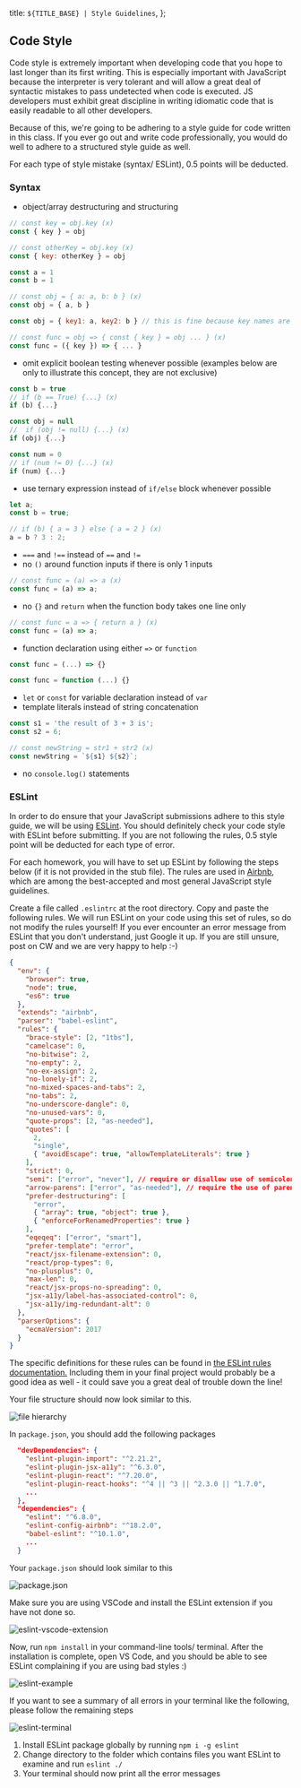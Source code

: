 
  title: `${TITLE_BASE} | Style Guidelines`,
};

## Code Style

Code style is extremely important when developing code that you hope to last
longer than its first writing. This is especially important with JavaScript
because the interpreter is very tolerant and will allow a great deal of
syntactic mistakes to pass undetected when code is executed. JS developers must
exhibit great discipline in writing idiomatic code that is easily readable to
all other developers.

Because of this, we're going to be adhering to a style guide for code written in this class. If you ever go out and write code professionally, you would do
well to adhere to a structured style guide as well.

<Alert type="danger">
  For each type of style mistake (syntax/ ESLint), 0.5 points will be deducted.
</Alert>

### Syntax

- object/array destructuring and structuring

```javascript
// const key = obj.key (x)
const { key } = obj

// const otherKey = obj.key (x)
const { key: otherKey } = obj

const a = 1
const b = 1

// const obj = { a: a, b: b } (x)
const obj = { a, b }

const obj = { key1: a, key2: b } // this is fine because key names are different

// const func = obj => { const { key } = obj ... } (x)
const func = ({ key }) => { ... }
```

- omit explicit boolean testing whenever possible (examples below are only to illustrate this concept, they are not exclusive)

```js
const b = true
// if (b == True) {...} (x)
if (b) {...}

const obj = null
//  if (obj != null) {...} (x)
if (obj) {...}

const num = 0
// if (num != 0) {...} (x)
if (num) {...}
```

- use ternary expression instead of `if/else` block whenever possible

```js
let a;
const b = true;

// if (b) { a = 3 } else { a = 2 } (x)
a = b ? 3 : 2;
```

- `===` and `!==` instead of `==` and `!=`
- no `()` around function inputs if there is only 1 inputs

```js
// const func = (a) => a (x)
const func = (a) => a;
```

- no `{}` and `return` when the function body takes one line only

```js
// const func = a => { return a } (x)
const func = (a) => a;
```

- function declaration using either `=>` or `function`

```js
const func = (...) => {}

const func = function (...) {}
```

- `let` or `const` for variable declaration instead of `var`
- template literals instead of string concatenation

```js
const s1 = 'the result of 3 + 3 is';
const s2 = 6;

// const newString = str1 + str2 (x)
const newString = `${s1} ${s2}`;
```

- no `console.log()` statements

### ESLint

In order to do ensure that your JavaScript submissions adhere to this style guide, we will be using [ESLint](http://eslint.org/).
You should definitely check your code style with ESLint before submitting.
If you are not following the rules, 0.5 style point will be deducted for each type of error.

For each homework, you will have to set up ESLint by following the steps below (if it is not provided in the stub file).
The rules are used in [Airbnb](https://www.npmjs.com/package/eslint-config-airbnb), which are among the best-accepted and most general JavaScript style guidelines.

Create a file called `.eslintrc` at the root directory. Copy and paste the following rules.
We will run ESLint on your code using this set of rules, so do not modify the rules yourself!
If you ever encounter an error message from ESLint that you don't understand, just Google it up.
If you are still unsure, post on CW and we are very happy to help :-)

```json
{
  "env": {
    "browser": true,
    "node": true,
    "es6": true
  },
  "extends": "airbnb",
  "parser": "babel-eslint",
  "rules": {
    "brace-style": [2, "1tbs"],
    "camelcase": 0,
    "no-bitwise": 2,
    "no-empty": 2,
    "no-ex-assign": 2,
    "no-lonely-if": 2,
    "no-mixed-spaces-and-tabs": 2,
    "no-tabs": 2,
    "no-underscore-dangle": 0,
    "no-unused-vars": 0,
    "quote-props": [2, "as-needed"],
    "quotes": [
      2,
      "single",
      { "avoidEscape": true, "allowTemplateLiterals": true }
    ],
    "strict": 0,
    "semi": ["error", "never"], // require or disallow use of semicolons instead of ASI,
    "arrow-parens": ["error", "as-needed"], // require the use of parenthesis when needed
    "prefer-destructuring": [
      "error",
      { "array": true, "object": true },
      { "enforceForRenamedProperties": true }
    ],
    "eqeqeq": ["error", "smart"],
    "prefer-template": "error",
    "react/jsx-filename-extension": 0,
    "react/prop-types": 0,
    "no-plusplus": 0,
    "max-len": 0,
    "react/jsx-props-no-spreading": 0,
    "jsx-a11y/label-has-associated-control": 0,
    "jsx-a11y/img-redundant-alt": 0
  },
  "parserOptions": {
    "ecmaVersion": 2017
  }
}
```

The specific definitions for these rules can be found in [the ESLint rules documentation.](http://eslint.org/docs/rules/) Including them in your final project would probably be a good idea as well - it could save you a great deal of trouble down the line!

Your file structure should now look similar to this.

![file hierarchy](https://i.ibb.co/YjjfvCJ/Screen-Shot-2020-09-13-at-9-51-51-PM.png)

In `package.json`, you should add the following packages

```json
  "devDependencies": {
    "eslint-plugin-import": "^2.21.2",
    "eslint-plugin-jsx-a11y": "^6.3.0",
    "eslint-plugin-react": "^7.20.0",
    "eslint-plugin-react-hooks": "^4 || ^3 || ^2.3.0 || ^1.7.0",
    ...
  },
  "dependencies": {
    "eslint": "^6.8.0",
    "eslint-config-airbnb": "^18.2.0",
    "babel-eslint": "^10.1.0",
    ...
  }
```

Your `package.json` should look similar to this

![package.json](https://i.ibb.co/Qncq6pg/package.png)

Make sure you are using VSCode and install the ESLint extension if you have not done so.

![eslint-vscode-extension](https://i.ibb.co/S6Lmp9f/Screen-Shot-2020-09-13-at-9-10-48-PM.png)

Now, run `npm install` in your command-line tools/ terminal. After the installation is complete,
open VS Code, and you should be able to see ESLint complaining if you are using bad styles :)

![eslint-example](https://i.ibb.co/hsDbZqq/Screen-Shot-2020-09-13-at-9-37-09-PM.png)

If you want to see a summary of all errors in your terminal like the following, please follow the remaining steps

![eslint-terminal](https://i.ibb.co/F0nkfMz/Screen-Shot-2021-10-09-at-12-14-32-PM.png)

1. Install ESLint package globally by running `npm i -g eslint`
2. Change directory to the folder which contains files you want ESLint to examine and run `eslint ./`
3. Your terminal should now print all the error messages
